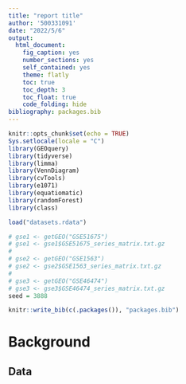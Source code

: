 ```yaml
---
title: "report title"
author: '500331091'
date: "2022/5/6"
output: 
  html_document:
    fig_caption: yes
    number_sections: yes
    self_contained: yes
    theme: flatly
    toc: true
    toc_depth: 3
    toc_float: true
    code_folding: hide
bibliography: packages.bib
---
```


```r
knitr::opts_chunk$set(echo = TRUE)
Sys.setlocale(locale = "C")
library(GEOquery)
library(tidyverse)
library(limma)
library(VennDiagram)
library(cvTools)
library(e1071)
library(equatiomatic)
library(randomForest)
library(class)

load("datasets.rdata")

# gse1 <- getGEO("GSE51675")
# gse1 <- gse1$GSE51675_series_matrix.txt.gz
# 
# gse2 <- getGEO("GSE1563")
# gse2 <- gse2$GSE1563_series_matrix.txt.gz
# 
# gse3 <- getGEO("GSE46474")
# gse3 <- gse3$GSE46474_series_matrix.txt.gz
seed = 3888

knitr::write_bib(c(.packages()), "packages.bib")
```

# Background

## Data
